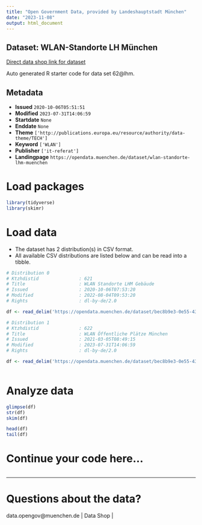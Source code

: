```yaml
---
title: "Open Government Data, provided by Landeshauptstadt München"
date: "2023-11-08"
output: html_document
---
```


## Dataset: WLAN-Standorte LH München

[Direct data shop link for dataset](https://opendata.muenchen.de/dataset/wlan-standorte-lhm-muenchen)

Auto generated R starter code for data set 62@lhm.

## Metadata

- **Issued** `2020-10-06T05:51:51`
- **Modified** `2023-07-31T14:06:59`
- **Startdate** `None`
- **Enddate** `None`
- **Theme** `['http://publications.europa.eu/resource/authority/data-theme/TECH']`
- **Keyword** `['WLAN']`
- **Publisher** `['it-referat']`
- **Landingpage** `https://opendata.muenchen.de/dataset/wlan-standorte-lhm-muenchen`


# Load packages

```r

library(tidyverse)
library(skimr)

```

# Load data

-   The dataset has 2 distribution(s) in CSV format.
-   All available CSV distributions are listed below and can be read into a tibble.

```r

# Distribution 0
# Ktzhdistid               : 621
# Title                    : WLAN Standorte LHM Gebäude
# Issued                   : 2020-10-06T07:53:20
# Modified                 : 2022-08-04T09:53:20
# Rights                   : dl-by-de/2.0

df <- read_delim('https://opendata.muenchen.de/dataset/bec8b9e3-0e55-438b-91bd-5f6a781f3efc/resource/58691a67-9ba6-40f0-b25e-9d969af66895/download/opendata_oeffwlan_2022-08-03.csv')

# Distribution 1
# Ktzhdistid               : 622
# Title                    : WLAN Öffentliche Plätze München
# Issued                   : 2021-03-05T08:49:15
# Modified                 : 2023-07-31T14:06:59
# Rights                   : dl-by-de/2.0

df <- read_delim('https://opendata.muenchen.de/dataset/bec8b9e3-0e55-438b-91bd-5f6a781f3efc/resource/df31fe96-0d7d-4d00-b93d-caf9e0e4686b/download/lhm_standorte_07_2023_29_06_23.csv')



```

# Analyze data

```r

glimpse(df)
str(df)
skim(df)

head(df)
tail(df)

```

# Continue your code here...

```r

```

------------------------------------------------------------------------

# Questions about the data?

data.opengov@muenchen.de | Data Shop | 
